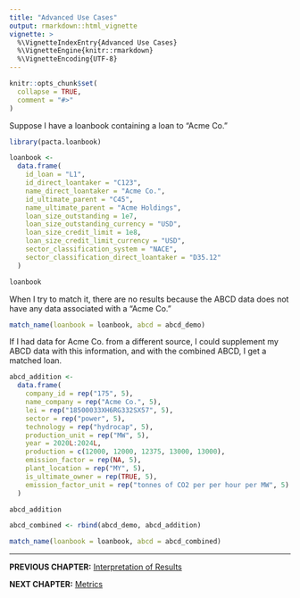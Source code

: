 ```yaml
---
title: "Advanced Use Cases"
output: rmarkdown::html_vignette
vignette: >
  %\VignetteIndexEntry{Advanced Use Cases}
  %\VignetteEngine{knitr::rmarkdown}
  %\VignetteEncoding{UTF-8}
---
```


```r
knitr::opts_chunk$set(
  collapse = TRUE,
  comment = "#>"
)
```

Suppose I have a loanbook containing a loan to "Acme Co."

```r
library(pacta.loanbook)

loanbook <- 
  data.frame(
    id_loan = "L1",
    id_direct_loantaker = "C123",
    name_direct_loantaker = "Acme Co.",
    id_ultimate_parent = "C45",
    name_ultimate_parent = "Acme Holdings",
    loan_size_outstanding = 1e7,
    loan_size_outstanding_currency = "USD",
    loan_size_credit_limit = 1e8,
    loan_size_credit_limit_currency = "USD",
    sector_classification_system = "NACE",
    sector_classification_direct_loantaker = "D35.12"
  )

loanbook
```

When I try to match it, there are no results because the ABCD data does not have any data associated with a "Acme Co."

```r
match_name(loanbook = loanbook, abcd = abcd_demo)
```

If I had data for Acme Co. from a different source, I could supplement my ABCD data with this information, and with the combined ABCD, I get a matched loan.

```r
abcd_addition <-
  data.frame(
    company_id = rep("175", 5),
    name_company = rep("Acme Co.", 5),
    lei = rep("18500033XH6RG332SX57", 5),
    sector = rep("power", 5),
    technology = rep("hydrocap", 5),
    production_unit = rep("MW", 5),
    year = 2020L:2024L,
    production = c(12000, 12000, 12375, 13000, 13000),
    emission_factor = rep(NA, 5),
    plant_location = rep("MY", 5),
    is_ultimate_owner = rep(TRUE, 5),
    emission_factor_unit = rep("tonnes of CO2 per per hour per MW", 5)
  )

abcd_addition

abcd_combined <- rbind(abcd_demo, abcd_addition)

match_name(loanbook = loanbook, abcd = abcd_combined)
```

---

**PREVIOUS CHAPTER:** [Interpretation of Results](cookbook_interpretation.html)

**NEXT CHAPTER:** [Metrics](cookbook_metrics.html)
